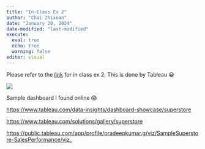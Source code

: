 ```yaml
---
title: "In-Class Ex 2"
author: "Chai Zhixuan"
date: "January 20, 2024"
date-modified: "last-modified"
execute: 
  eval: true
  echo: true
  warning: false
editor: visual
---
```


Please refer to the [link](https://public.tableau.com/app/profile/zhixuan.chai/viz/In_class_Exercise01/Monthlysalesandprofitbyregion2016-2019?publish=yes) for in class ex 2. This is done by Tableau 😀

![](images/In_class_ex2.png)

Sample dashboard I found online 😱

<https://www.tableau.com/data-insights/dashboard-showcase/superstore>

<https://www.tableau.com/solutions/gallery/superstore>

<https://public.tableau.com/app/profile/pradeepkumar.g/viz/SampleSuperstore-SalesPerformance/viz_>
